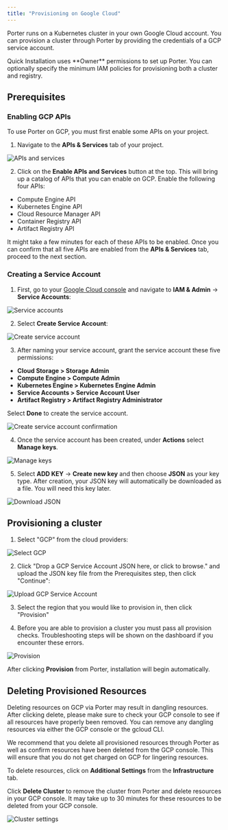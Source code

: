 ```yaml
---
title: "Provisioning on Google Cloud"
---
```


Porter runs on a Kubernetes cluster in your own Google Cloud account. You can provision a cluster through Porter by providing the credentials of a GCP service account.

<Info>
  Quick Installation uses **Owner** permissions to set up Porter. You can
  optionally specify the minimum IAM policies for provisioning both a cluster
  and registry.
</Info>

## Prerequisites[](#prerequisites "Direct link to heading")

### Enabling GCP APIs[](#enabling-apis "Direct link to heading")

To use Porter on GCP, you must first enable some APIs on your project.

1. Navigate to the **APIs & Services** tab of your project.

![APIs and services](https://imagedelivery.net/l4LYM_vOYKe7O1NCT_Nc_g/75c924c8-88d4-40a7-5a35-5e29261f4d00/large "Screen Shot 2021-05-06 at 6.23.07 PM.png")

2. Click on the **Enable APIs and Services** button at the top. This will bring up a catalog of APIs that you can enable on GCP. Enable the following four APIs:

- Compute Engine API
- Kubernetes Engine API
- Cloud Resource Manager API
- Container Registry API
- Artifact Registry API

It might take a few minutes for each of these APIs to be enabled. Once you can confirm that all five APIs are enabled from the **APIs & Services** tab, proceed to the next section.

### Creating a Service Account[](#creating-service-account "Direct link to heading")

1. First, go to your [Google Cloud console](https://console.cloud.google.com/) and navigate to **IAM & Admin** \-> **Service Accounts**:

![Service accounts](https://imagedelivery.net/l4LYM_vOYKe7O1NCT_Nc_g/c7dbb5ea-64ff-4ac5-4b97-6b4ff403cb00/large "Screen Shot 2021-04-15 at 6.41.26 PM.png")

2. Select **Create Service Account**:

![Create service account](https://imagedelivery.net/l4LYM_vOYKe7O1NCT_Nc_g/a625aa4d-08d9-4a47-885a-d470fd1a3100/large "Screen Shot 2021-04-15 at 6.45.42 PM.png")

3. After naming your service account, grant the service account these five permissions:

- **Cloud Storage > Storage Admin**
- **Compute Engine > Compute Admin**
- **Kubernetes Engine > Kubernetes Engine Admin**
- **Service Accounts > Service Account User**
- **Artifact Registry > Artifact Registry Administrator**

Select **Done** to create the service account.

![Create service account confirmation](images/provisioning-infrastructure/gcp-service-account-permissions.png)

4. Once the service account has been created, under **Actions** select **Manage keys**.

![Manage keys](https://imagedelivery.net/l4LYM_vOYKe7O1NCT_Nc_g/7ed41d02-b6dd-40cf-b2aa-bdbb23155900/large "Screen Shot 2021-04-15 at 6.51.25 PM.png")

5. Select **ADD KEY** \-> **Create new key** and then choose **JSON** as your key type. After creation, your JSON key will automatically be downloaded as a file. You will need this key later.

![Download JSON](https://imagedelivery.net/l4LYM_vOYKe7O1NCT_Nc_g/9e17f17a-9d9e-4bdc-5978-55275f3d9a00/large "Screen Shot 2021-04-15 at 6.56.30 PM.png")

## Provisioning a cluster[](#provisioning-cluster "Direct link to heading")

1. Select "GCP" from the cloud providers:

![Select GCP](https://github.com/porter-dev/porter/assets/10238219/84cc53f0-b7cc-4449-8a4d-9f7b1f297438 "Cloud providers")

2. Click "Drop a GCP Service Account JSON here, or click to browse." and upload the JSON key file from the Prerequisites step, then click "Continue":

![Upload GCP Service Account](/images/provisioning-infrastructure/gcp-service-account.png)

3. Select the region that you would like to provision in, then click "Provision"

4. Before you are able to provision a cluster you must pass all provision checks. Troubleshooting steps will be shown on the dashboard if you
   encounter these errors.

![Provision](/images/provisioning-infrastructure/gcp-preflight-checks.png)

After clicking **Provision** from Porter, installation will begin automatically.

## Deleting Provisioned Resources[](#deleting-provisioned-resources "Direct link to heading")

<Warning>
  Deleting resources on GCP via Porter may result in dangling resources. After
  clicking delete, please make sure to check your GCP console to see if all
  resources have properly been removed. You can remove any dangling resources
  via either the GCP console or the gcloud CLI.
</Warning>

We recommend that you delete all provisioned resources through Porter as well as confirm resources have been deleted from the GCP console. This will ensure that you do not get charged on GCP for lingering resources.

To delete resources, click on **Additional Settings** from the **Infrastructure** tab.

Click **Delete Cluster** to remove the cluster from Porter and delete resources in your GCP console. It may take up to 30 minutes for these resources to be deleted from your GCP console.

![Cluster settings](/images/provisioning-infrastructure/delete-cluster.png)